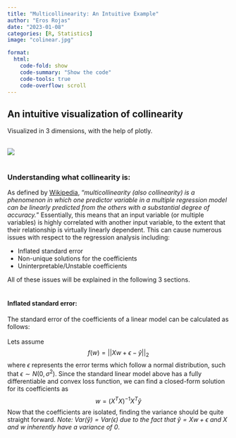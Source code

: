 ```yaml
---
title: "Multicollinearity: An Intuitive Example"
author: "Eros Rojas"
date: "2023-01-08"
categories: [R, Statistics]
image: "colinear.jpg"

format:
  html:
    code-fold: show
    code-summary: "Show the code"
    code-tools: true
    code-overflow: scroll
---
```


## **An intuitive visualization of collinearity**
Visualized in 3 dimensions, with the help of plotly.

<br>
![](3d.jpg)
<br>
<br>

### **Understanding what collinearity is:**

As defined by [Wikipedia](https://en.wikipedia.org/wiki/Multicollinearity), "*multicollinearity (also collinearity) is a phenomenon in which one predictor variable in a multiple regression model can be linearly predicted from the others with a substantial degree of accuracy.*" Essentially, this means that an input variable (or multiple variables) is highly correlated with another input variable, to the extent that their relationship is virtually linearly dependent. This can cause numerous issues with respect to the regression analysis including: 

<ul>
    <li>Inflated standard error</li>
    <li>Non-unique solutions for the coefficients</li>
    <li>Uninterpretable/Unstable coefficients</li>
</ul>

All of these issues will be explained in the following 3 sections.
<br>
<br>

#### **Inflated standard error:**

The standard error of the coefficients of a linear model can be calculated as follows: 
<br>
<br>
Lets assume 
$$f(w) = ||Xw + \epsilon - \hat{y}||_2$$
where $\epsilon$ represents the error terms which follow a normal distribution, such that $\epsilon \sim N(0, \sigma^2)$. Since the standard linear model above has a fully differentiable and convex loss function, we can find a closed-form solution for its coefficients as
$$w = (X^TX)^{-1}X^T\hat{y}$$
Now that the coefficients are isolated, finding the variance should be quite straight forward.
\begin{align}
\mathrm{Var}(w) &= \mathrm{Var}\left((X^TX)^{-1}X^T \hat{y} \right) \\
&= (X^TX)^{−1}X^T \cdot \mathrm{Var}(\hat{y}) \cdot X(X^TX)^{−1} \\
&= \sigma^2 (X^T X)^{-1}
\end{align}
*Note: $\mathrm{Var}(\hat{y}) = \mathrm{Var}(\epsilon)$ due to the fact that $\hat{y} = Xw + \epsilon$ and $X$ and $w$ inherently have a variance of 0*.


